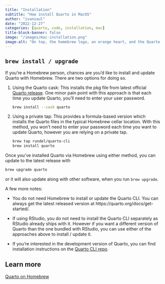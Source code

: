```yaml
---
title: "Installation"
subtitle: "How install Quarto in MacOS"
author: "ivansaul"
date: "2022-12-27"
categories: [quarto, code, installation, mac]
title-block-banner: false
image: "/images/mac-installation.png"
image-alt: "On top, the homebrew logo, an orange heart, and the Quarto logo. Underneath the code for two options for installation via Homebrew. Option 1 is brew install –cask quarto. Option 2 is brew tap rundel/quarto-cli followed by brew install quarto. And at the bottom the code for updating Quarto with Homebrew: brew upgrade quarto. The complete code can be found in the blog post."
---
```


## `brew install / upgrade`

If you're a Homebrew person, chances are you'd like to install and update Quarto with Homebrew.
There are two options for doing so.

1.  Using the Quarto cask: This installs the pkg file from latest official [Quarto release](https://github.com/quarto-dev/quarto-cli/releases).
    One minor pain point with this approach is that each time you update Quarto, you'll need to enter your user password.

    ``` bash
    brew install --cask quarto
    ```

2.  Using a private tap: This provides a formula-based version which installs the Quarto files in the typical Homebrew cellar location.
    With this method, you won't need to enter your password each time you want to update Quarto, however you are relying on a private tap.

    ``` bash
    brew tap rundel/quarto-cli
    brew install quarto
    ```

Once you've installed Quarto via Homebrew using either method, you can update to the latest release with

``` bash
brew upgrade quarto
```

or it will also update along with other software, when you run `brew upgrade`.

A few more notes:

-   You do not need Homebrew to install or update the Quarto CLI. You can always get the latest released version at https://quarto.org/docs/get-started/.

-   If using RStudio, you do not need to install the Quarto CLI separately as RStudio already ships with it.
    However if you want a different version of Quarto than the one bundled with RStudio, you can use either of the approaches above to install / update it.

-   If you're interested in the development version of Quarto, you can find installation instructions on the [Quarto CLI repo](https://github.com/quarto-dev/quarto-cli#development-version).

## Learn more

[Quarto on Homebrew](https://formulae.brew.sh/cask/quarto)